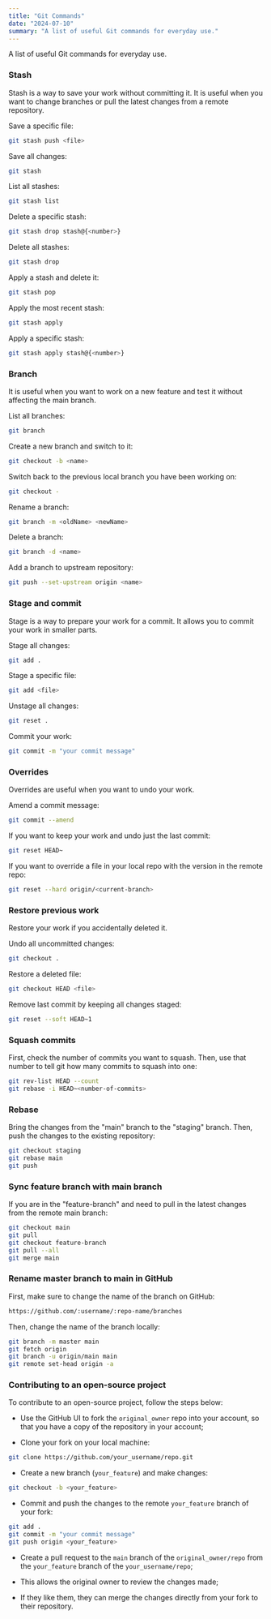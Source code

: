 ```yaml
---
title: "Git Commands"
date: "2024-07-10"
summary: "A list of useful Git commands for everyday use."
---
```


A list of useful Git commands for everyday use.

### Stash

Stash is a way to save your work without committing it. It is useful when you want to change branches or pull the latest changes from a remote repository.

Save a specific file:

```bash
git stash push <file>
```

Save all changes:

```bash
git stash
```

List all stashes:

```bash
git stash list
```

Delete a specific stash:

```bash
git stash drop stash@{<number>}
```

Delete all stashes:

```bash
git stash drop
```

Apply a stash and delete it:

```bash
git stash pop
```

Apply the most recent stash:

```bash
git stash apply
```

Apply a specific stash:

```bash
git stash apply stash@{<number>}
```

### Branch

It is useful when you want to work on a new feature and test it without affecting the main branch.

List all branches:

```bash
git branch
```

Create a new branch and switch to it:

```bash
git checkout -b <name>
```

Switch back to the previous local branch you have been working on:

```bash
git checkout -
```

Rename a branch:

```bash
git branch -m <oldName> <newName>
```

Delete a branch:

```bash
git branch -d <name>
```

Add a branch to upstream repository:

```bash
git push --set-upstream origin <name>
```

### Stage and commit

Stage is a way to prepare your work for a commit. It allows you to commit your work in smaller parts.

Stage all changes:

```bash
git add .
```

Stage a specific file:

```bash
git add <file>
```

Unstage all changes:

```bash
git reset .
```

Commit your work:

```bash
git commit -m "your commit message"
```

### Overrides

Overrides are useful when you want to undo your work.

Amend a commit message:

```bash
git commit --amend
```

If you want to keep your work and undo just the last commit:

```bash
git reset HEAD~
```

If you want to override a file in your local repo with the version in the remote repo:

```bash
git reset --hard origin/<current-branch>
```

### Restore previous work

Restore your work if you accidentally deleted it.

Undo all uncommitted changes:

```bash
git checkout .
```

Restore a deleted file:

```bash
git checkout HEAD <file>
```

Remove last commit by keeping all changes staged:

```bash
git reset --soft HEAD~1
```

### Squash commits

First, check the number of commits you want to squash. Then, use that number to tell git how many commits to squash into one:

```bash
git rev-list HEAD --count
git rebase -i HEAD~<number-of-commits>
```

### Rebase

Bring the changes from the "main" branch to the "staging" branch. Then, push the changes to the existing repository:

```bash
git checkout staging
git rebase main
git push
```

### Sync feature branch with main branch

If you are in the "feature-branch" and need to pull in the latest changes from the remote main branch:

```bash
git checkout main
git pull
git checkout feature-branch
git pull --all
git merge main
```

### Rename master branch to main in GitHub

First, make sure to change the name of the branch on GitHub:

```bash
https://github.com/:username/:repo-name/branches
```

Then, change the name of the branch locally:

```bash
git branch -m master main
git fetch origin
git branch -u origin/main main
git remote set-head origin -a
```

### Contributing to an open-source project

To contribute to an open-source project, follow the steps below:

- Use the GitHub UI to fork the `original_owner` repo into your account, so that you have a copy of the repository in your account;

- Clone your fork on your local machine:

```bash
git clone https://github.com/your_username/repo.git
```

- Create a new branch (`your_feature`) and make changes:

```bash
git checkout -b <your_feature>
```

- Commit and push the changes to the remote `your_feature` branch of your fork:

```bash
git add .
git commit -m "your commit message"
git push origin <your_feature>
```

- Create a pull request to the `main` branch of the `original_owner/repo` from the `your_feature` branch of the `your_username/repo`;

- This allows the original owner to review the changes made;

- If they like them, they can merge the changes directly from your fork to their repository.
